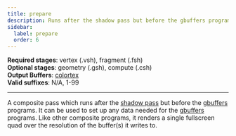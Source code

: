```yaml
---
title: prepare
description: Runs after the shadow pass but before the gbuffers programs.
sidebar:
  label: prepare
  order: 6
---
```


**Required stages**: vertex (.vsh), fragment (.fsh)  
**Optional stages**: geometry (.gsh), compute (.csh)  
**Output Buffers**: [colortex](/current/reference/buffers/colortex)  
**Valid suffixes**: N/A, 1-99

-------------------------------------------------

A composite pass which runs after the [shadow pass](/current/reference/programs/shadow) but before the [gbuffers](/current/reference/programs/gbuffers) programs. It can be used to set up any data needed for the [gbuffers](/current/reference/programs/gbuffers) programs. Like other composite programs, it renders a single fullscreen quad over the resolution of the buffer(s) it writes to.